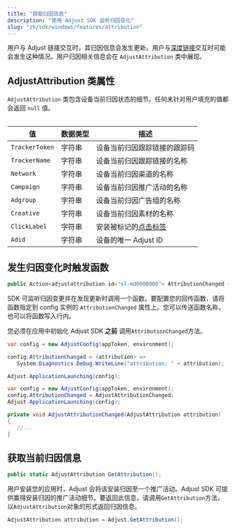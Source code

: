 ```yaml
---
title: "获取归因信息"
description: "使用 Adjust SDK 监听归因变化"
slug: "zh/sdk/windows/features/attribution"
---
```


用户与 Adjust 链接交互时，其归因信息会发生更新。用户与[深度链接](https://help.adjust.com/zh/article/deep-links)交互时可能会发生这种情况。用户归因相关信息会在 `AdjustAttribution` 类中展现。

## AdjustAttribution 类属性

`AdjustAttribution` 类包含设备当前归因状态的细节。任何未针对用户填充的值都会返回 `null` 值。

<Table>

| 值             | 数据类型 | 描述                                                                    |
| -------------- | -------- | ----------------------------------------------------------------------- |
| `TrackerToken` | 字符串   | 设备当前归因跟踪链接的跟踪码                                            |
| `TrackerName`  | 字符串   | 设备当前归因跟踪链接的名称                                              |
| `Network`      | 字符串   | 设备当前归因渠道的名称                                                  |
| `Campaign`     | 字符串   | 设备当前归因推广活动的名称                                              |
| `Adgroup`      | 字符串   | 设备当前归因广告组的名称                                                |
| `Creative`     | 字符串   | 设备当前归因素材的名称                                                  |
| `ClickLabel`   | 字符串   | 安装被标记的[点击标签](https://help.adjust.com/zh/article/user-rewards) |
| `Adid`         | 字符串   | 设备的唯一 Adjust ID                                                    |

</Table>

## 发生归因变化时触发函数

```cs
public Action<adjustattribution id="sl-md0000000"> AttributionChanged { get; set; }
```

SDK 可监听归因变更并在发现更新时调用一个函数。要配置您的回传函数，请将函数指定到 config 实例的 `AttributionChanged` 属性上。您可以传送函数名称，也可以将函数写入行内。

<Callout type="important">

您必须在应用中初始化 Adjust SDK **之前** 调用`AttributionChanged`方法。

</Callout>

<Tabs>

<Tab title="行内函数">

```cs
var config = new AdjustConfig(appToken, environment);

config.AttributionChanged = (attribution) =>
   System.Diagnostics.Debug.WriteLine("attribution: " + attribution);

Adjust.ApplicationLaunching(config);
```

</Tab>

<Tab title="函数名称">

```cs
var config = new AdjustConfig(appToken, environment);
config.AttributionChanged = AdjustAttributionChanged;
Adjust.ApplicationLaunching(config);

private void AdjustAttributionChanged(AdjustAttribution attribution)
{
   //...
}
```

</Tab>

</Tabs>

## 获取当前归因信息

```cs
public static AdjustAttribution GetAttribution();
```

<MinorVersion added="v4.12.0">

用户安装您的应用时，Adjust 会将该安装归因至一个推广活动。Adjust SDK 可提供赢得安装归因的推广活动细节。要返回此信息，请调用`GetAttribution`方法，以`AdjustAttribution`对象的形式返回归因信息。

</MinorVersion>

```cs
AdjustAttribution attribution = Adjust.GetAttribution();
```
